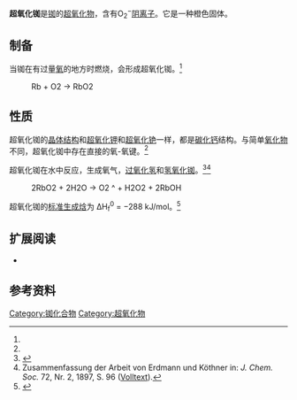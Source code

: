 {{Chembox
| ImageFile   = Kristallstruktur Bariumperoxid.png
|Section1={{Chembox Identifiers
| Summenformel     =
| CASNo              = 12137-25-6
| PubChem          = 
| ChemSpider       = 
| SMILES =[Rb+].[O-][O]
}}
| Section2={{Chembox Properties
| Appearance     =橙色固体 <ref name=webelements/>
| Formula= RbO<sub>2</sub>
| Molare Masse     = 117.47
| Density           = 3.0 g·cm<sup>−3</sup> <ref name="webelements">[http://www.webelements.com/compounds/rubidium/rubidium_superoxide.html rubidium superoxide (Webelements)]</ref>
| MeltingPtCL     = 412 
| MeltingPtCH=432
| Melting_notes=<ref name="Howi">{{Holleman-Wiberg|Auflage=102.|Startseite=1285|Endseite=1286}}</ref>
| BoilingPt       = 
| Solubility = 反应<ref name="brauer">[[Georg_Brauer|Georg Brauer]] (Hrsg.), unter Mitarbeit von [[Marianne_Baudler|Marianne Baudler]] u. a.: ''Handbuch der Präparativen Anorganischen Chemie.'' 3., umgearbeitete Auflage. Band II, Ferdinand Enke, Stuttgart 1978, ISBN 3-432-87813-3, S. 957.</ref>
}}
|Section8={{Chembox Related
|OtherCations=[[超氧化锂|超氧化锂]]<br />[[超氧化钠|超氧化钠]]<br />[[超氧化钾|超氧化钾]]<br />[[超氧化铯|超氧化铯]]
| OtherAnions=[[氧化铷|氧化铷]]<br />[[过氧化铷|过氧化铷]]
}}
}}

'''超氧化铷'''是[[铷|铷]]的[[超氧化物|超氧化物]]，含有O<sub>2</sub><sup>−</sup>[[阴离子|阴离子]]。它是一种橙色固体。

== 制备 ==
当铷在有过量[[氧|氧]]的地方时燃烧，会形成超氧化铷。<ref name="Howi"/>
:<chem>Rb + O2 -> RbO2</chem>

== 性质 ==
超氧化铷的[[晶体结构|晶体结构]]和[[超氧化钾|超氧化钾]]和[[超氧化铯|超氧化铯]]一样，都是[[碳化钙|碳化钙]]结构。与简单[[氧化物|氧化物]]不同，超氧化铷中存在直接的氧-氧键。<ref name="Howi"/>

超氧化铷在水中反应，生成氧气，[[过氧化氢|过氧化氢]]和[[氢氧化铷|氢氧化铷]]。<ref name="Erdmann">{{Literatur |Autor=Hugo Erdmann, Paul Köthner |Titel=Ueber Rubidiumdioxyd |Sammelwerk=Justus Liebigs Annalen der Chemie |Band=294 |Nummer=1 |Datum=1897 |Seiten=55–71 |DOI=10.1002/jlac.18972940103}}</ref><ref name="JCS">Zusammenfassung der Arbeit von Erdmann und Köthner in: ''J. Chem. Soc.'' 72, Nr. 2, 1897, S. 96 ([http://www.archive.org/stream/journalchemical01britgoog#page/n139/mode/1up Volltext]).</ref>
:<chem>2RbO2 + 2H2O -> O2 ^ + H2O2 + 2RbOH</chem>

超氧化铷的[[标准生成焓|标准生成焓]]为 ΔH<sub>f</sub><sup>0</sup> = −288 kJ/mol。<ref name=wiberg1>{{Holleman-Wiberg|Auflage=103-1|Startseite=1515}}</ref>

== 扩展阅读 ==
*{{Literatur |Autor=D. L. Kraus, A. W. Petrocelli |Titel=The thermal decomposition of Rubidium superoxide<sup>1</sup> |Sammelwerk=The Journal of Physical Chemistry |Band=66 |Nummer=7 |Datum=1962-07-01 |Seiten=1225–1227 |DOI=10.1021/j100813a003}}

== 参考资料 ==
{{reflist}}
{{铷化合物}}
{{多氧化物}}

[[Category:铷化合物|Category:铷化合物]]
[[Category:超氧化物|Category:超氧化物]]